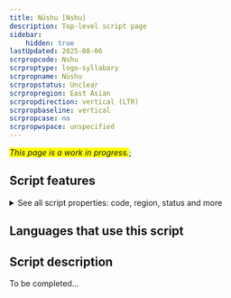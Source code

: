 ```yaml
---
title: Nüshu [Nshu]
description: Top-level script page
sidebar:
    hidden: true
lastUpdated: 2025-08-06
scrpropcode: Nshu
scrproptype: logo-syllabary
scrpropname: Nüshu
scrpropstatus: Unclear
scrpropregion: East Asian
scrpropdirection: vertical (LTR)
scrpropbaseline: vertical
scrpropcase: no
scrpropwspace: unspecified
---
```


<span style='background-color:yellow'>_This page is a work in progress._</span>;


## Script features

<details>
<summary> See all script properties: code, region, status and more</summary>
<ScriptInfo />
</details>

## Languages that use this script

<WsList script='Nshu' wsMax='5' />

## Script description

To be completed...

